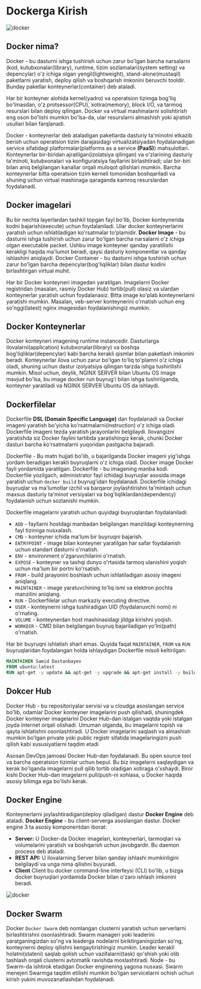 
# Dockerga Kirish

![docker](/images/tutorials/container/docker.jpg)

## Docker nima?

Docker - bu dasturni ishga tushirish uchun zarur bo'lgan barcha narsalarni (kod, kutubxonalar(library), runtime, tizim sozlamalari(system setting) va depencylar) o'z ichiga olgan yengil(lightweight), stand-alone(mustaqil) paketlarni yaratish, deploy qilish va boshqarish imkonini beruvchi tooldir. Bunday paketlar konteynerlar(container) deb ataladi.

Har bir konteyner alohida kernel(yadro) va operatsion tizimga bog'liq bo'lmasdan, o'z protsessor(CPU), xotira(memory), block I/O, va tarmoq resurslari bilan deploy qilingan. Docker va virtual mashinalarni solishtirish eng oson bo'lishi mumkin bo'lsa-da, ular resurslarni almashish yoki ajratish usullari bilan farqlanadi.

Docker - konteynerlar deb ataladigan paketlarda dasturiy ta'minotni etkazib berish uchun operatsion tizim darajasidagi virtualizatsiyadan foydalanadigan service sifatidagi platformalar(platforms as a service **(PaaS)**) mahsulotlari. Konteynerlar bir-biridan ajratilgan(izolatsiya qilingan) va o'zlarining dasturiy ta'minoti, kutubxonalari va konfiguratsiya fayllarini birlashtiradi; ular bir-biri bilan aniq belgilangan kanallar orqali muloqot qilishlari mumkin. Barcha konteynerlar bitta operatsion tizim kerneli tomonidan boshqariladi va shuning uchun virtual mashinaga qaraganda kamroq resurslardan foydalanadi.

## Docker imagelari

Bu bir nechta layerlardan tashkil topgan fayl bo'lib, Docker konteynerida kodni bajarish(execute)  uchun foydalaniladi. Ular docker konteynerlarini yaratish uchun ishlatiladigan ko'rsatmalar to'plamidir. **Docker Image** - bu dasturni ishga tushirish uchun zarur bo'lgan barcha narsalarni o'z ichiga olgan executable packet. Ushbu image konteyner qanday yaratilishi kerakligi haqida ma'lumot beradi, qaysi dasturiy komponentlar va qanday ishlashini aniqlaydi. Docker Container - bu dasturni ishga tushirish uchun zarur bo'lgan barcha depencylar(bog'liqliklar) bilan dastur kodini birlashtirgan virtual muhit.

Har bir Docker konteyneri imagedan yaratilgan. Imagelarni Docker registridan (masalan, rasmiy Docker Hub) tortib(pull) olasiz va ulardan konteynerlar yaratish uchun foydalanasiz. Bitta image ko'plab konteynerlarni yaratishi mumkin. Masalan, veb-server konteynerini o'rnatish uchun eng so'nggi(latest) nginx imagesidan foydalanishingiz mumkin.

## Docker Konteynerlar

Docker konteyneri imagening runtime instancedir. Dasturlarga ilovalarni(application) kutubxonalar(library) va boshqa bog'liqliklar(depencylar) kabi barcha kerakli qismlar bilan paketlash imkonini beradi. Konteynerlar ilova uchun zarur bo'lgan to'liq to'plamni o'z ichiga oladi, shuning uchun dastur izolyatsiya qilingan tarzda ishga tushirilishi mumkin. Misol uchun, deylik, NGINX SERVER bilan Ubuntu OS image mavjud bo'lsa, bu image docker run buyrug'i bilan ishga tushirilganda, konteyner yaratiladi va NGINX SERVER Ubuntu OS da ishlaydi.

## Dockerfilelar
Dockerfile **DSL (Domain Specific Language)** dan foydalanadi va Docker imageni yaratish bo'yicha ko'rsatmalarni(instruction) o'z ichiga oladi. Dockerfile imageni tezda yaratish jarayonlarini belgilaydi. Ilovangizni yaratishda siz Docker faylini tartibda yaratishingiz kerak, chunki Docker dasturi barcha ko'rsatmalarni yuqoridan pastgacha bajaradi.

Dockerfile - Bu matn hujjati bo'lib, u bajarilganda Docker imageni yig'ishga yordam beradigan kerakli buyruqlarni o'z ichiga oladi. Docker image Docker fayli yordamida yaratilgan. Dockerfile - bu imagening manba kodi. Dockerfile yozilgach, administrator fayl ichidagi buyruqlar asosida image yaratish uchun `docker build` buyrug'idan foydalanadi. Dockerfile ichidagi buyruqlar va ma'lumotlar izchil va barqaror joylashtirishni ta'minlash uchun maxsus dasturiy ta'minot versiyalari va bog'liqliklardan(dependency) foydalanish uchun sozlanishi mumkin. 

Dockerfile imagelarni yaratish uchun quyidagi buyruqlardan foydalaniladi:

* `ADD` - fayllarni hostdagi manbadan belgilangan manzildagi konteynerning fayl tizimiga nusxalash.
* `CMD` - konteyner ichida ma'lum bir buyruqni bajarish.
* `ENTRYPOINT` - image bilan konteyner yaratilgan har safar foydalanish uchun standart dasturni o'rnatish.
* `ENV` - environment o'zgaruvchilarini o'rnatish.
* `EXPOSE` - konteyner va tashqi dunyo o'rtasida tarmoq ulanishini yoqish uchun ma'lum bir portni ko'rsatish.
* `FROM` - build jarayonini boshlash uchun ishlatiladigan asosiy imageni aniqlang.
* `MAINTAINER` - image yaratuvchining to'liq ismi va elektron pochta manzilini aniqlang.
* `RUN` - Dockerfilelar uchun markaziy executing directive.
* `USER` - konteynerni ishga tushiradigan UID (foydalanuvchi nomi) ni o'rnating.
* `VOLUME` - konteynerdan host mashinasidagi jildga kirishni yoqish.
* `WORKDIR` - CMD bilan belgilangan buyruq bajariladigan yo'lni(path) o'rnatish.

Har bir buyruqni ishlatish shart emas. Quyida faqat `MAINTAINER`, `FROM` va `RUN` buyruqlaridan foydalangan holda ishlaydigan Dockerfile misoli keltirilgan:


```dockerfile filename="Dockerfile" /MAINTAINER/ /FROM/ /RUN/
MAINTAINER Samid Dastanbayev
FROM ubuntu:latest
RUN apt-get -y update && apt-get -y upgrade && apt-get install -y build-essential
```

## Dokcer Hub

Docker Hub - bu repositoriyalar servisi va u cloudga asoslangan service bo'lib, odamlar Docker konteyner imagelarini push qilishadi, shuningdek Docker konteyner imagelarini Docker Hub-dan istalgan vaqtda yoki istalgan joyda internet orqali olishadi. Umuman olganda, bu imagelarni topish va qayta ishlatishni osonlashtiradi. U Docker imagelarini saqlash va almashish mumkin bo'lgan private yoki public registr sifatida imagelaringizni push qilish kabi xususiyatlarni taqdim etadi

Asosan DevOps jamoasi Docker Hub-dan foydalanadi. Bu open source tool va barcha operatsion tizimlar uchun bepul. Bu biz imagelarni saqlaydigan va kerak bo'lganda imagelarni pull qilib tortib oladigan xotiraga o'xshaydi. Biror kishi Docker Hub-dan imagelarni pull/push-ni xohlasa, u Docker haqida asosiy bilimga ega bo'lishi kerak. 

## Docker Engine

Konteynerlarni joylashtiradigan(deploy qiladigan) dastur **Docker Engine** deb ataladi. **Docker Engine** - bu client-serverga asoslangan dastur. Docker engine 3 ta asosiy komponentdan iborat:

* **Server:** U Docker-da Docker imagelari, konteynerlari, tarmoqlari va volumelarini yaratish va boshqarish uchun javobgardir. Bu daemon process deb ataladi.
* **REST API:** U ilovalarning Server bilan qanday ishlashi mumkinligini belgilaydi va unga nima qilishni buyuradi.
* **Client** Client bu docker command-line interfeysi (CLI) bo'lib, u bizga docker buyruqlari yordamida Docker bilan o'zaro ishlash imkonini beradi.


![docker](/images/tutorials/container/3.webp)

## Docker Swarm

Docker `Docker Swarm` deb nomlangan clusterni yaratish uchun serverlarni birlashtirishni osonlashtiradi. Swarm manageri yoki leaderini yaratganingizdan so'ng va leaderga nodelarni biriktirganingizdan so'ng, konteynerni deploy qilishni kengaytirishingiz mumkin. Leader kerakli holatni(stateni) saqlab qolish uchun vazifalarni(task) qo'shish yoki olib tashlash orqali clusterni avtomatik ravishda moslashtiradi. Node - bu Swarm-da ishtirok etadigan Docker enginening yagona nusxasi. Swarm menejeri Swarmga taqdim etilishi mumkin bo'lgan servicelarni ochish uchun kirish yukini muvozanatlashdan foydalanadi.